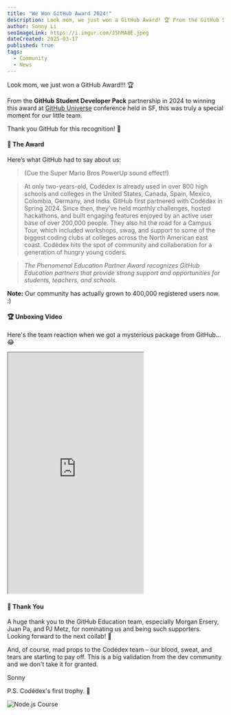 ```yaml
---
title: "We Won GitHub Award 2024!"
description: Look mom, we just won a GitHub Award! 🏆 From the GitHub Student Developer Pack partnership in 2024 to winning this award at GitHub Universe conference held in SF, this was truly a special moment for our little team.
author: Sonny Li
seoImageLink: https://i.imgur.com/J5hMA8E.jpeg
dateCreated: 2025-03-17
published: true
tags:
  - Community
  - News
---
```


Look mom, we just won a GitHub Award!!! 🏆

From the **GitHub Student Developer Pack** partnership in 2024 to winning this award at [GitHub Universe](https://githubuniverse.com) conference held in SF, this was truly a special moment for our little team. 

Thank you GitHub for this recognition! 🌟

#### 📜 The Award

Here’s what GitHub had to say about us:

> (Cue the Super Mario Bros PowerUp sound effect!) 

> At only two-years-old, Codédex is already used in over 800 high schools and colleges in the United States, Canada, Spain, Mexico, Colombia, Germany, and India. GitHub first partnered with Codédex in Spring 2024. Since then, they’ve held monthly challenges, hosted hackathons, and built engaging features enjoyed by an active user base of over 200,000 people. They also hit the road for a Campus Tour, which included workshops, swag, and support to some of the biggest coding clubs at colleges across the North American east coast. Codédex hits the spot of community and collaboration for a generation of hungry young coders.

> _The Phenomenal Education Partner Award recognizes GitHub Education partners that provide strong support and opportunities for students, teachers, and schools._

**Note:** Our community has actually grown to 400,000 registered users now. :)

#### 🏆 Unboxing Video

Here's the team reaction when we got a mysterious package from GitHub... 😂

<iframe
  width="315"
  height="560"
  src="https://www.youtube.com/embed/hOvbnU5ULrE"
  title="YouTube video player"
  allowFullScreen
></iframe>

#### 🙏 Thank You

A huge thank you to the GitHub Education team, especially Morgan Ersery, Juan Pa, and PJ Metz, for nominating us and being such supporters. Looking forward to the next collab! 🤫

And, of course, mad props to the Codédex team – our blood, sweat, and tears are starting to pay off. This is a big validation from the dev community and we don't take it for granted. 

Sonny

P.S. Codédex's first trophy. 🥹

![Node.js Course](https://i.imgur.com/3LDvO2j.jpeg)
